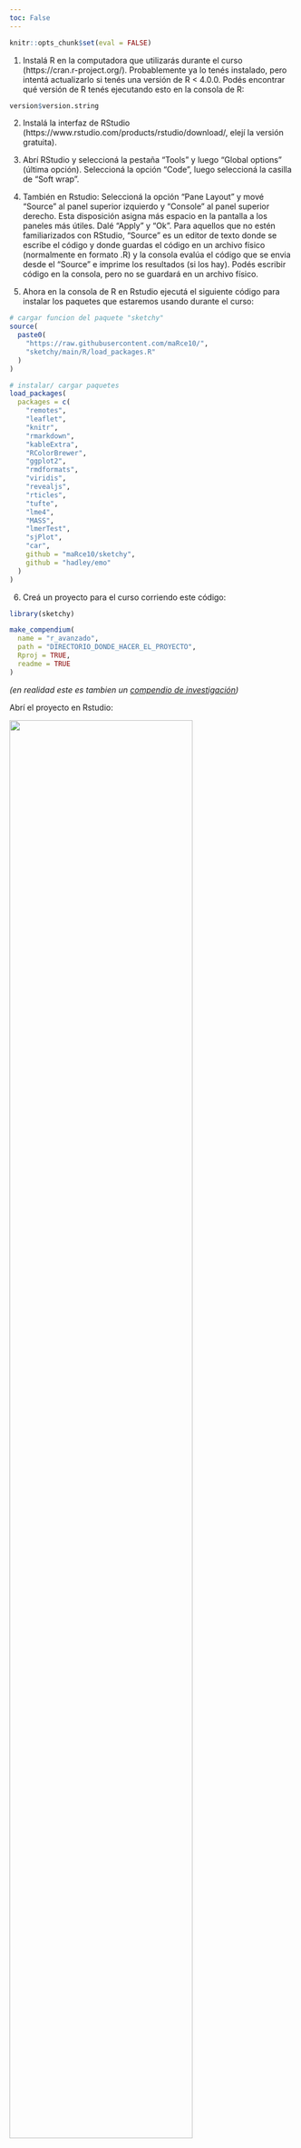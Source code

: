 ```yaml
---
toc: False
---
```


```r

knitr::opts_chunk$set(eval = FALSE)
```

1)  Instalá R en la computadora que utilizarás durante el curso (https://cran.r-project.org/). Probablemente ya lo tenés instalado, pero intentá actualizarlo si tenés una versión de R \< 4.0.0. Podés encontrar qué versión de R tenés ejecutando esto en la consola de R:

```r

version$version.string
```

2)  Instalá la interfaz de RStudio (https://www.rstudio.com/products/rstudio/download/, elejí la versión gratuita).

3)  Abrí RStudio y seleccioná la pestaña "Tools" y luego "Global options" (última opción). Seleccioná la opción "Code", luego seleccioná la casilla de "Soft wrap".

4)  También en Rstudio: Seleccioná la opción "Pane Layout" y mové "Source" al panel superior izquierdo y "Console" al panel superior derecho. Esta disposición asigna más espacio en la pantalla a los paneles más útiles. Dalé "Apply" y "Ok". Para aquellos que no estén familiarizados con RStudio, "Source" es un editor de texto donde se escribe el código y donde guardas el código en un archivo físico (normalmente en formato .R) y la consola evalúa el código que se envia desde el "Source" e imprime los resultados (si los hay). Podés escribir código en la consola, pero no se guardará en un archivo físico.

5)  Ahora en la consola de R en Rstudio ejecutá el siguiente código para instalar los paquetes que estaremos usando durante el curso:

```r

# cargar funcion del paquete "sketchy"
source(
  paste0(
    "https://raw.githubusercontent.com/maRce10/",
    "sketchy/main/R/load_packages.R"
  )
)

# instalar/ cargar paquetes
load_packages(
  packages = c(
    "remotes",
    "leaflet",
    "knitr",
    "rmarkdown",
    "kableExtra",
    "RColorBrewer",
    "ggplot2",
    "rmdformats",
    "viridis",
    "revealjs",
    "rticles",
    "tufte",
    "lme4",
    "MASS",
    "lmerTest",
    "sjPlot",
    "car",
    github = "maRce10/sketchy",
    github = "hadley/emo"
  )
)
```

6)  Creá un proyecto para el curso corriendo este código:

```r

library(sketchy)

make_compendium(
  name = "r_avanzado",
  path = "DIRECTORIO_DONDE_HACER_EL_PROYECTO",
  Rproj = TRUE,
  readme = TRUE
)
```

*(en realidad este es tambien un [compendio de investigación](https://marce10.github.io/ciencia_reproducible/compendios_de_investigacion.html))*

Abrí el proyecto en Rstudio:

![](./images/abrir_proyecto.png){width="80%"}

Este proyecto debe usarse cada vez que se trabaja código del curso `r emo::ji("v")`
